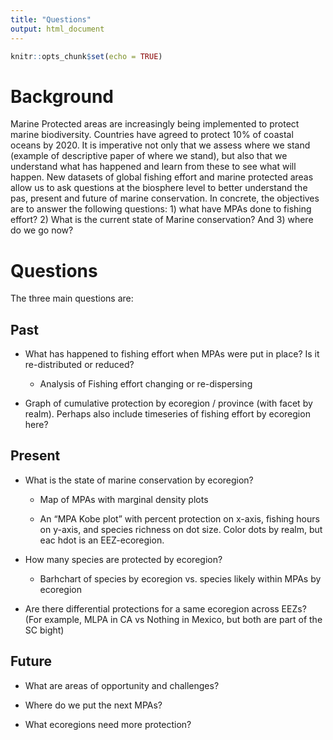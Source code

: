 ```yaml
---
title: "Questions"
output: html_document
---
```


```r
knitr::opts_chunk$set(echo = TRUE)
```

# Background

Marine Protected areas are increasingly being implemented to protect marine biodiversity. Countries have agreed to protect 10% of coastal oceans by 2020. It is imperative not only that we assess where we stand (example of descriptive paper of where we stand), but also that we understand what has happened and learn from these to see what will happen. New datasets of global fishing effort and marine protected areas allow us to ask questions at the biosphere level to better understand the pas, present and future of marine conservation. In concrete, the objectives are to answer the following questions: 1) what have MPAs done to fishing effort? 2) What is the current state of Marine conservation? And 3) where do we go now?

# Questions

The three main questions are:

## Past

- What has happened to fishing effort when MPAs were put in place? Is it re-distributed or reduced?

    - Analysis of Fishing effort changing or re-dispersing
  
- Graph of cumulative protection by ecoregion / province (with facet by realm). Perhaps also include timeseries of fishing effort by ecoregion here?
  
  
## Present

- What is the state of marine conservation by ecoregion?

    - Map of MPAs with marginal density plots
  
    - An "MPA Kobe plot" with percent protection on x-axis, fishing hours on y-axis, and species richness on dot size. Color dots by realm, but eac hdot is an EEZ-ecoregion.
  
- How many species are protected by ecoregion?

    - Barhchart of species by ecoregion vs. species likely within MPAs by ecoregion
  
- Are there differential protections for a same ecoregion across EEZs? (For example, MLPA in CA vs Nothing in Mexico, but both are part of the SC bight)

## Future

- What are areas of opportunity and challenges?

- Where do we put the next MPAs?

- What ecoregions need more protection?
    
    

